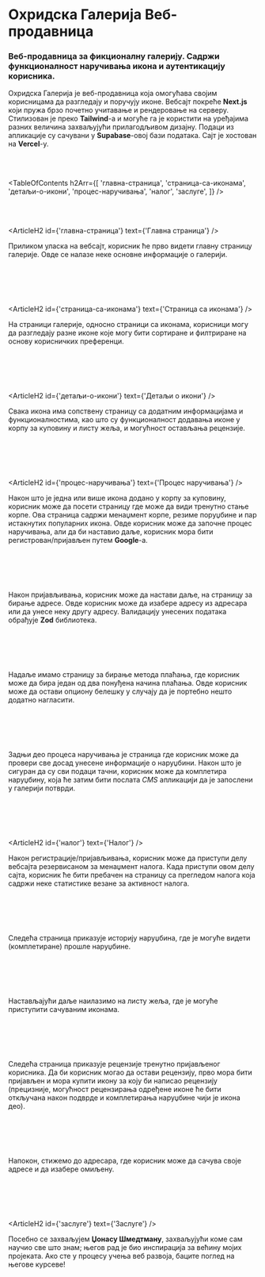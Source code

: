


# Охридска Галерија Веб-продавница

### Веб-продавница за фикционалну галерију. Садржи функционалност наручивања икона и аутентикацију корисника.

<HeroImage image={OchridGalleryStoreImg} title="Ochrid Gallery E-commerce" />

Охридска Галерија је веб-продавница која омогућава својим корисницама да разгледају и поручују иконе. Вебсајт покреће **Next.js** који пружа брзо почетно учитавање и рендеровање на серверу. Стилизован је преко **Tailwind**-а и могуће га је користити на уређајима разних величина захваљујући прилагодљивом дизајну. Подаци из апликације су сачувани у **Supabase**-овој бази података. Сајт је хостован на **Vercel**-у.

<br />
<br />

<TableOfContents
   h2Arr={[
      'главна-страница',
      'страница-са-иконама',
      'детаљи-о-икони',
      'процес-наручивања',
      'налог',
      'заслуге',
   ]}
/>

<br />
<br />

<ArticleH2 id={'главна-страница'} text={'Главна страница'} />

Приликом уласка на вебсајт, корисник ће прво видети главну страницу галерије. Овде се налазе неке основне информације о галерији.

<br />

<ArticleImage
   image={StoreImg0}
   imageMobile={StoreMobileImg0}
   alt="Landing page"
   isResponsive={true}
/>

<br />
<br />

<ArticleH2 id={'страница-са-иконама'} text={'Страница са иконама'} />

На страници галерије, односно страници са иконама, корисници могу да разгледају разне иконе које могу бити сортиране и филтриране на основу корисничких преференци.

<br />

<ArticleImage
   image={StoreImg1}
   imageMobile={StoreMobileImg1}
   alt="Icons page"
   isResponsive={true}
/>

<br />
<br />

<ArticleH2 id={'детаљи-о-икони'} text={'Детаљи о икони'} />

Свака икона има сопствену страницу са додатним информацијама и функционалностима, као што су функционалност додавања иконе у корпу за куповину и листу жеља, и могућност остављања рецензије.

<br />

<ArticleImage
   image={StoreImg2}
   imageMobile={StoreMobileImg2}
   alt="Icon details"
   isResponsive={true}
/>

<br />
<br />

<ArticleH2 id={'процес-наручивања'} text={'Процес наручивања'} />

Након што је једна или више икона додано у корпу за куповину, корисник може да посети страницу где може да види тренутно стање корпе. Ова страница садржи менаџмент корпе, резиме поруџбине и пар истакнутих популарних икона. Овде корисник може да започне процес наручивања, али да би наставио даље, корисник мора бити регистрован/пријављен путем **Google**-а.

<br />

<ArticleImage
   image={StoreImg3}
   imageMobile={StoreMobileImg3}
   alt="Shopping cart"
   isResponsive={true}
/>

<br />
<br />

Након пријављивања, корисник може да настави даље, на страницу за бирање адресе. Овде корисник може да изабере адресу из адресара или да унесе неку другу адресу. Валидацију унесених података обрађује **Zod** библиотека.

<br />

<ArticleImage
   image={StoreImg4}
   imageMobile={StoreMobileImg4}
   alt="Billing information"
   isResponsive={true}
/>

<br />
<br />

Надаље имамо страницу за бирање метода плаћања, где корисник може да бира један од два понуђена начина плаћања. Овде корисник може да остави опциону белешку у случају да је портебно нешто додатно нагласити.

<br />

<ArticleImage
   image={StoreImg5}
   imageMobile={StoreMobileImg5}
   alt="Payment method"
   isResponsive={true}
/>

<br />
<br />

Задњи део процеса наручивања је страница где корисник може да провери све досад унесене информације о наруџбини. Након што је сигуран да су сви подаци тачни, корисник може да комплетира наруџбину, која ће затим бити послата _CMS_ апликацији да је запослени у галерији потврди.

<br />

<ArticleImage
   image={StoreImg6}
   imageMobile={StoreMobileImg6}
   alt="Review order"
   isResponsive={true}
/>

<br />
<br />

<ArticleH2 id={'налог'} text={'Налог'} />

Након регистрације/пријављивања, корисник може да приступи делу вебсајта резервисаном за менаџмент налога. Када приступи овом делу сајта, корисник ће бити пребачен на страницу са прегледом налога која садржи неке статистике везане за активност налога.

<br />

<ArticleImage
   image={StoreImg7}
   imageMobile={StoreMobileImg7}
   alt="Account page"
   isResponsive={true}
/>

<br />
<br />

Следећа страница приказује историју наруџбина, где је могуће видети (комплетиране) прошле наруџбине.

<br />

<ArticleImage
   image={StoreImg8}
   imageMobile={StoreMobileImg8}
   alt="Order history"
   isResponsive={true}
/>

<br />
<br />

Настављајући даље наилазимо на листу жеља, где је могуће приступити сачуваним иконама.

<br />

<ArticleImage
   image={StoreImg9}
   imageMobile={StoreMobileImg9}
   alt="Wishlist"
   isResponsive={true}
/>

<br />
<br />

Следећа страница приказује рецензије тренутно пријављеног корисника. Да би корисник могао да остави рецензију, прво мора бити пријављен и мора купити икону за коју би написао рецензију (прецизније, могућност рецензирања одређене иконе ће бити откључана након подврде и комплетирања наруџбине чији је икона део).

<br />

<ArticleImage
   image={StoreImg10}
   imageMobile={StoreMobileImg10}
   alt="Reviews"
   isResponsive={true}
/>

<br />
<br />

Напокон, стижемо до адресара, где корисник може да сачува своје адресе и да изабере омиљену.

<br />

<ArticleImage
   image={StoreImg11}
   imageMobile={StoreMobileImg11}
   alt="Address book"
   isResponsive={true}
/>

<br />
<br />

<ArticleH2 id={'заслуге'} text={'Заслуге'} />

Посебно се захваљујем **Џонасу Шмедтману**, захваљујући коме сам научио све што знам; његов рад је био инспирација за већину мојих пројеката. Ако сте у процесу учења веб развоја, баците поглед на његове курсеве!
